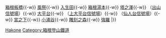 {{鐵道路線|
| 模板名稱 = 鐵道線 (箱根登山鐵道)
| 名稱 =[[箱根登山鐵道]] [[鐵道線 (箱根登山鐵道)|鐵道線]]（箱根登山電車） [[File:Odakyu_Hakone_StaNo.svg|18px|OH]]
| 代表色  = #F04A00
| 背景顏色 = #FFFFFF 
| 車站列表 =  （[[Template:小田原線|新宿方向]] ←）[[小田原站|小田原]]{{-w}} [[箱根板橋站|箱根板橋]]{{-w}} [[風祭站|風祭]]{{-w}} [[入生田站|入生田]]{{-w}} [[箱根湯本站|箱根湯本]]{{-w}} [[塔之澤站|塔之澤]]{{-w}} （[[出山信號場]]）{{-w}} [[大平台站|大平台]]{{-w}} （[[上大平台信號場]]）{{-w}} （[[仙人台信號場]]）{{-w}} [[宮之下站|宮之下]]{{-w}} [[小涌谷站|小涌谷]]{{-w}} [[雕刻之森站|雕刻之森]]{{-w}} [[強羅站|強羅]]
|}}<noinclude>
[[Category:日本鐵路路線模板|Hakone]]
[[Category:箱根登山鐵道]]
</noinclude>